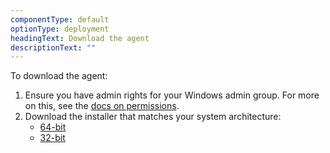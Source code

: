 ```yaml
---
componentType: default
optionType: deployment
headingText: Download the agent
descriptionText: ""
---
```


To download the agent:

1. Ensure you have admin rights for your Windows admin group. For more on this, see the [docs on permissions](/docs/agents/net-agent/getting-started/compatibility-requirements-net-framework-agent#user-rights).
2. Download the installer that matches your system architecture:
   * [64-bit](https://download.newrelic.com/dot_net_agent/latest_release/NewRelicDotNetAgent_x64.msi)
   * [32-bit](https://download.newrelic.com/dot_net_agent/latest_release/NewRelicDotNetAgent_x86.msi)
